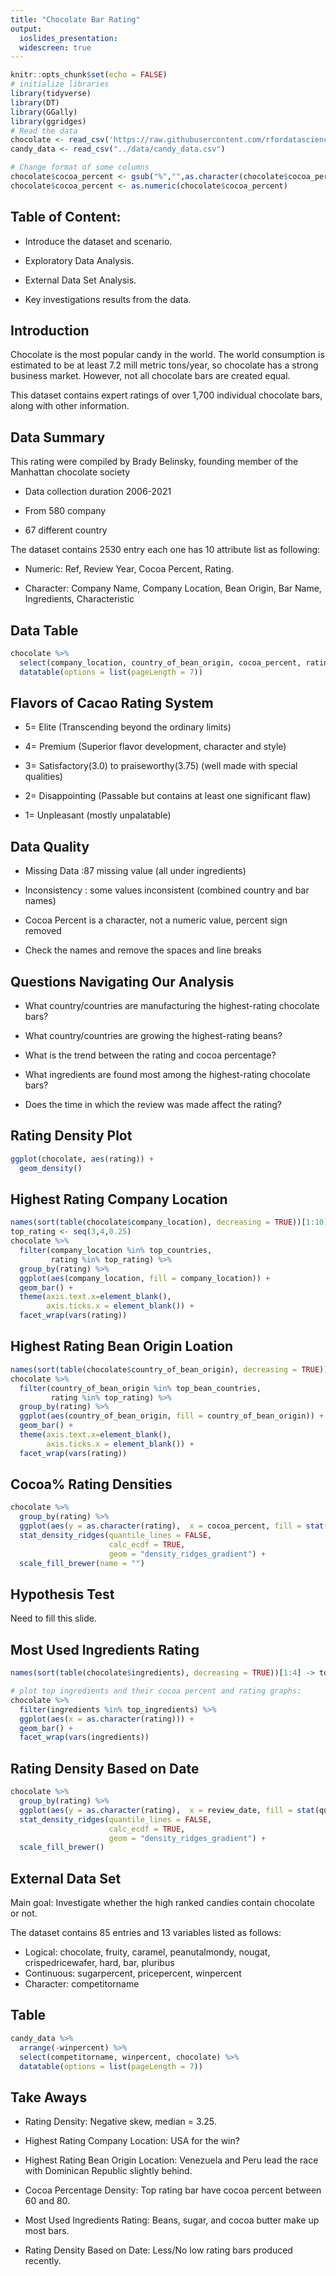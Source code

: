 ```yaml
---
title: "Chocolate Bar Rating"
output: 
  ioslides_presentation:
  widescreen: true
---
```


```r
knitr::opts_chunk$set(echo = FALSE)
# initialize libraries 
library(tidyverse)
library(DT)
library(GGally)
library(ggridges)
# Read the data 
chocolate <- read_csv('https://raw.githubusercontent.com/rfordatascience/tidytuesday/master/data/2022/2022-01-18/chocolate.csv')
candy_data <- read_csv("../data/candy_data.csv")

# Change format of some columns
chocolate$cocoa_percent <- gsub("%","",as.character(chocolate$cocoa_percent))
chocolate$cocoa_percent <- as.numeric(chocolate$cocoa_percent)
```

## Table of Content: 
- Introduce the dataset and scenario.

- Exploratory Data Analysis.

- External Data Set Analysis.  

- Key investigations results from the data.

## Introduction 

Chocolate is the most popular candy in the world. The world consumption is estimated to be at least 7.2 mill metric tons/year, so chocolate has a strong business market. However, not all chocolate bars are created equal.

This dataset contains expert ratings of over 1,700 individual chocolate bars, along with other information.

## Data Summary
This rating were compiled by Brady Belinsky, founding member of the Manhattan chocolate society

- Data collection duration  2006-2021

- From 580 company

- 67 different country

The dataset contains 2530 entry each one has 10 attribute list as following:

- Numeric: Ref, Review Year, Cocoa Percent, Rating.

- Character: Company Name, Company Location, Bean Origin, Bar Name, Ingredients, Characteristic

## Data Table
```r
chocolate %>% 
  select(company_location, country_of_bean_origin, cocoa_percent, rating) %>%
  datatable(options = list(pageLength = 7))
```


## Flavors of Cacao Rating System


- 5= Elite (Transcending beyond the ordinary limits)

- 4= Premium (Superior flavor development, character and style)

- 3= Satisfactory(3.0) to praiseworthy(3.75) (well made with special qualities)

- 2= Disappointing (Passable but contains at least one significant flaw)

- 1= Unpleasant (mostly unpalatable)

## Data Quality

- Missing Data :87 missing value (all under ingredients)

- Inconsistency : some values inconsistent (combined country and bar names)

- Cocoa Percent is a character, not a numeric value, percent sign removed

- Check the names and remove the spaces and line breaks 

## Questions Navigating Our Analysis

- What country/countries are manufacturing the highest-rating chocolate bars?

- What country/countries are growing the highest-rating beans? 

- What is the trend between the rating and cocoa percentage?

- What ingredients are found most among the highest-rating chocolate bars?

- Does the time in which the review was made affect the rating? 

## Rating Density Plot
```r
ggplot(chocolate, aes(rating)) + 
  geom_density()
```

## Highest Rating Company Location 
```r
names(sort(table(chocolate$company_location), decreasing = TRUE))[1:10] -> top_countries
top_rating <- seq(3,4,0.25)
chocolate %>%  
  filter(company_location %in% top_countries,
         rating %in% top_rating) %>% 
  group_by(rating) %>% 
  ggplot(aes(company_location, fill = company_location)) +
  geom_bar() +
  theme(axis.text.x=element_blank(),
        axis.ticks.x = element_blank()) +
  facet_wrap(vars(rating)) 
```

## Highest Rating Bean Origin Loation
```r
names(sort(table(chocolate$country_of_bean_origin), decreasing = TRUE))[1:10] -> top_bean_countries
chocolate %>%  
  filter(country_of_bean_origin %in% top_bean_countries,
         rating %in% top_rating) %>% 
  group_by(rating) %>% 
  ggplot(aes(country_of_bean_origin, fill = country_of_bean_origin)) +
  geom_bar() +
  theme(axis.text.x=element_blank(),
        axis.ticks.x = element_blank()) +
  facet_wrap(vars(rating)) 
```

## Cocoa% Rating Densities 
```r
chocolate %>% 
  group_by(rating) %>% 
  ggplot(aes(y = as.character(rating),  x = cocoa_percent, fill = stat(quantile))) + 
  stat_density_ridges(quantile_lines = FALSE,
                      calc_ecdf = TRUE,
                      geom = "density_ridges_gradient") +
  scale_fill_brewer(name = "") 
```

## Hypothesis Test
Need to fill this slide.

## Most Used Ingredients Rating
```r
names(sort(table(chocolate$ingredients), decreasing = TRUE))[1:4] -> top_ingredients

# plot top ingredients and their cocoa percent and rating graphs:
chocolate %>% 
  filter(ingredients %in% top_ingredients) %>% 
  ggplot(aes(x = as.character(rating))) +
  geom_bar() +
  facet_wrap(vars(ingredients))
```


## Rating Density Based on Date 
```r
chocolate %>% 
  group_by(rating) %>% 
  ggplot(aes(y = as.character(rating),  x = review_date, fill = stat(quantile))) + 
  stat_density_ridges(quantile_lines = FALSE,
                      calc_ecdf = TRUE,
                      geom = "density_ridges_gradient") +
  scale_fill_brewer()
```

## External Data Set 
Main goal: Investigate whether the high ranked candies contain chocolate or not.

The dataset contains 85 entries and 13 variables listed as follows:

- Logical: chocolate, fruity, caramel, peanutalmondy, nougat, crispedricewafer, hard, bar, pluribus
- Continuous: sugarpercent, pricepercent, winpercent
- Character: competitorname

## Table 
```r
candy_data %>%
  arrange(-winpercent) %>% 
  select(competitorname, winpercent, chocolate) %>% 
  datatable(options = list(pageLength = 7))
```

## Take Aways

- Rating Density: Negative skew, median = 3.25.

- Highest Rating Company Location: USA for the win? 

- Highest Rating Bean Origin Location: Venezuela and Peru lead the race with Dominican Republic slightly behind. 

- Cocoa Percentage Density: Top rating bar have cocoa percent between 60 and 80. 

- Most Used Ingredients Rating: Beans, sugar, and cocoa butter make up most bars. 

- Rating Density Based on Date: Less/No low rating bars produced recently. 

